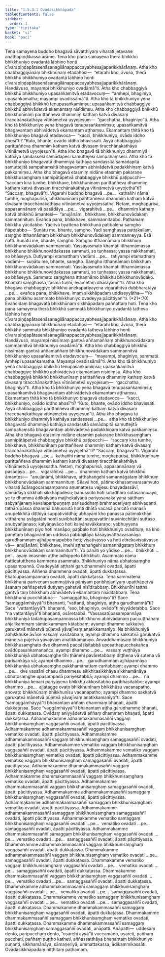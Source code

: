 ```yaml
---
title: "1.5.3.1 Ovādasikkhāpada"
tableOfContents: false
sidebar:
  order: 1
type: "tipitaka"
basket: "vi"
book: "paci"
---
```



<DynamicBreadcrumb />

<Division number="144" book="paci" bookNo="2" page="71">

<Paragraph number="484" book="paci">
Tena samayena buddho bhagavā sāvatthiyaṃ viharati jetavane anāthapiṇḍikassa ārāme. Tena kho pana samayena therā bhikkhū bhikkhuniyo ovadantā lābhino honti cīvarapiṇḍapātasenāsanagilānappaccayabhesajjaparikkhārānaṃ. Atha kho chabbaggiyānaṃ bhikkhūnaṃ etadahosi—  “etarahi kho, āvuso, therā bhikkhū bhikkhuniyo ovadantā lābhino honti cīvarapiṇḍapātasenāsanagilānappaccayabhesajjaparikkhārānaṃ. Handāvuso, mayampi bhikkhuniyo ovadāmā”ti. Atha kho chabbaggiyā bhikkhū bhikkhuniyo upasaṅkamitvā etadavocuṃ—  “amhepi, bhaginiyo, upasaṅkamatha; mayampi ovadissāmā”ti.
</Paragraph>

<Paragraph number="485" book="paci">
Atha kho tā bhikkhuniyo yena chabbaggiyā bhikkhū tenupasaṅkamiṃsu; upasaṅkamitvā chabbaggiye bhikkhū abhivādetvā ekamantaṃ nisīdiṃsu. Atha kho chabbaggiyā bhikkhū bhikkhunīnaṃ parittaññeva dhammiṃ kathaṃ katvā divasaṃ tiracchānakathāya vītināmetvā uyyojesuṃ—  “gacchatha, bhaginiyo”ti. Atha kho tā bhikkhuniyo yena bhagavā tenupasaṅkamiṃsu; upasaṅkamitvā bhagavantaṃ abhivādetvā ekamantaṃ aṭṭhaṃsu. Ekamantaṃ ṭhitā kho tā bhikkhuniyo bhagavā etadavoca—  “kacci, bhikkhuniyo, ovādo iddho ahosī”ti? “Kuto, bhante, ovādo iddho bhavissati. Ayyā chabbaggiyā parittaññeva dhammiṃ kathaṃ katvā divasaṃ tiracchānakathāya vītināmetvā uyyojesun”ti. Atha kho bhagavā tā bhikkhuniyo dhammiyā kathāya sandassesi samādapesi samuttejesi sampahaṃsesi. Atha kho tā bhikkhuniyo bhagavatā dhammiyā kathāya sandassitā samādapitā samuttejitā sampahaṃsitā bhagavantaṃ abhivādetvā padakkhiṇaṃ katvā pakkamiṃsu.
</Paragraph>

<Paragraph number="486" book="paci">
Atha kho bhagavā etasmiṃ nidāne etasmiṃ pakaraṇe bhikkhusaṃghaṃ sannipātāpetvā chabbaggiye bhikkhū paṭipucchi—  “saccaṃ kira tumhe, bhikkhave, bhikkhunīnaṃ parittaññeva dhammiṃ kathaṃ katvā divasaṃ tiracchānakathāya vītināmetvā uyyojethā”ti? “Saccaṃ, bhagavā”ti. Vigarahi buddho bhagavā …pe…  kathañhi nāma tumhe, moghapurisā, bhikkhunīnaṃ parittaññeva dhammiṃ kathaṃ katvā divasaṃ tiracchānakathāya vītināmetvā uyyojessatha. Netaṃ, moghapurisā, appasannānaṃ vā pasādāya …pe…  vigarahitvā …pe…  dhammiṃ kathaṃ katvā bhikkhū āmantesi—  “anujānāmi, bhikkhave, bhikkhunovādakaṃ sammannituṃ. Evañca pana, bhikkhave, sammannitabbo. Paṭhamaṃ bhikkhu yācitabbo. Yācitvā byattena bhikkhunā paṭibalena saṃgho ñāpetabbo—
</Paragraph>

</Division>
<Division number="145" book="paci" bookNo="2" page="72">

<Paragraph number="487" book="paci">
‘Suṇātu me, bhante, saṃgho. Yadi saṃghassa pattakallaṃ, saṃgho itthannāmaṃ bhikkhuṃ bhikkhunovādakaṃ sammanneyya. Esā ñatti.
</Paragraph>

<Paragraph number="488" book="paci">
Suṇātu me, bhante, saṃgho. Saṃgho itthannāmaṃ bhikkhuṃ bhikkhunovādakaṃ sammannati. Yassāyasmato khamati itthannāmassa bhikkhuno bhikkhunovādakassa sammuti, so tuṇhassa; yassa nakkhamati, so bhāseyya.
</Paragraph>

<Paragraph number="489" book="paci">
Dutiyampi etamatthaṃ vadāmi …pe…  tatiyampi etamatthaṃ vadāmi—  suṇātu me, bhante, saṃgho. Saṃgho itthannāmaṃ bhikkhuṃ bhikkhunovādakaṃ sammannati. Yassāyasmato khamati itthannāmassa bhikkhuno bhikkhunovādakassa sammuti, so tuṇhassa; yassa nakkhamati, so bhāseyya.
</Paragraph>

<Paragraph number="490" book="paci">
Sammato saṃghena itthannāmo bhikkhu bhikkhunovādako. Khamati saṃghassa, tasmā tuṇhī, evametaṃ dhārayāmī’”ti.
</Paragraph>

<Paragraph number="491" book="paci">
Atha kho bhagavā chabbaggiye bhikkhū anekapariyāyena vigarahitvā dubbharatāya …pe…  evañca pana, bhikkhave, imaṃ sikkhāpadaṃ uddiseyyātha—
</Paragraph>

</Division>
<Division number="146" book="paci" bookNo="2" page="72">

<Paragraph number="492" book="paci">
<Emphasis>“Yo pana bhikkhu asammato bhikkhuniyo ovadeyya pācittiyan”</Emphasis>ti. (*21*:<Emphasis>70</Emphasis>)
</Paragraph>

<Paragraph number="493" book="paci">
Evañcidaṃ bhagavatā bhikkhūnaṃ sikkhāpadaṃ paññattaṃ hoti.
</Paragraph>

</Division>
<Division number="147" book="paci" bookNo="2" page="72">

<Paragraph number="494" book="paci">
Tena kho pana samayena therā bhikkhū sammatā bhikkhuniyo ovadantā tatheva lābhino honti cīvarapiṇḍapātasenāsanagilānappaccayabhesajjaparikkhārānaṃ. Atha kho chabbaggiyānaṃ bhikkhūnaṃ etadahosi—  “etarahi kho, āvuso, therā bhikkhū sammatā bhikkhuniyo ovadantā tatheva lābhino honti cīvarapiṇḍapātasenāsanagilānappaccayabhesajjaparikkhārānaṃ. Handāvuso, mayampi nissīmaṃ gantvā aññamaññaṃ bhikkhunovādakaṃ sammannitvā bhikkhuniyo ovadāmā”ti. Atha kho chabbaggiyā bhikkhū nissīmaṃ gantvā aññamaññaṃ bhikkhunovādakaṃ sammannitvā bhikkhuniyo upasaṅkamitvā etadavocuṃ—  “mayampi, bhaginiyo, sammatā. Amhepi upasaṅkamatha. Mayampi ovadissāmā”ti.
</Paragraph>

<Paragraph number="495" book="paci">
Atha kho tā bhikkhuniyo yena chabbaggiyā bhikkhū tenupasaṅkamiṃsu; upasaṅkamitvā chabbaggiye bhikkhū abhivādetvā ekamantaṃ nisīdiṃsu. Atha kho chabbaggiyā bhikkhū bhikkhunīnaṃ parittaññeva dhammiṃ kathaṃ katvā divasaṃ tiracchānakathāya vītināmetvā uyyojesuṃ—  “gacchatha, bhaginiyo”ti. Atha kho tā bhikkhuniyo yena bhagavā tenupasaṅkamiṃsu; upasaṅkamitvā bhagavantaṃ abhivādetvā ekamantaṃ aṭṭhaṃsu. Ekamantaṃ ṭhitā kho tā bhikkhuniyo bhagavā etadavoca—  “kacci, bhikkhuniyo, ovādo iddho ahosī”ti? “Kuto, bhante, ovādo iddho bhavissati. Ayyā chabbaggiyā parittaññeva dhammiṃ kathaṃ katvā divasaṃ tiracchānakathāya vītināmetvā uyyojesun”ti.
</Paragraph>

<Paragraph number="496" book="paci">
Atha kho bhagavā tā bhikkhuniyo dhammiyā kathāya sandassesi …pe…  atha kho tā bhikkhuniyo bhagavatā dhammiyā kathāya sandassitā samādapitā samuttejitā sampahaṃsitā bhagavantaṃ abhivādetvā padakkhiṇaṃ katvā pakkamiṃsu. Atha kho bhagavā etasmiṃ nidāne etasmiṃ pakaraṇe bhikkhusaṃghaṃ sannipātāpetvā chabbaggiye bhikkhū paṭipucchi—  “saccaṃ kira tumhe, bhikkhave, bhikkhunīnaṃ parittaññeva dhammiṃ kathaṃ katvā divasaṃ tiracchānakathāya vītināmetvā uyyojethā”ti? “Saccaṃ, bhagavā”ti. Vigarahi buddho bhagavā …pe…  kathañhi nāma tumhe, moghapurisā, bhikkhunīnaṃ parittaññeva dhammiṃ kathaṃ katvā divasaṃ tiracchānakathāya vītināmetvā uyyojessatha. Netaṃ, moghapurisā, appasannānaṃ vā pasādāya …pe…  vigarahitvā …pe…  dhammiṃ kathaṃ katvā bhikkhū āmantesi—  “anujānāmi, bhikkhave, aṭṭhahaṅgehi samannāgataṃ bhikkhuṃ bhikkhunovādakaṃ sammannituṃ. Sīlavā hoti, pātimokkhasaṃvarasaṃvuto viharati ācāragocarasampanno aṇumattesu vajjesu bhayadassāvī, samādāya sikkhati sikkhāpadesu; bahussuto hoti sutadharo sutasannicayo, ye te dhammā ādikalyāṇā majjhekalyāṇā pariyosānakalyāṇā sātthaṃ sabyañjanaṃ kevalaparipuṇṇaṃ parisuddhaṃ brahmacariyaṃ abhivadanti tathārūpāssa dhammā bahussutā honti dhātā vacasā paricitā manasā anupekkhitā diṭṭhiyā suppaṭividdhā; ubhayāni kho panassa pātimokkhāni vitthārena svāgatāni honti suvibhattāni suppavattīni suvinicchitāni suttaso anubyañjanaso; kalyāṇavāco hoti kalyāṇavākkaraṇo; yebhuyyena bhikkhunīnaṃ piyo hoti manāpo; paṭibalo hoti bhikkhuniyo ovadituṃ; na kho panetaṃ bhagavantaṃ uddissa pabbajitāya kāsāyavatthavasanāya garudhammaṃ ajjhāpannapubbo hoti; vīsativasso vā hoti atirekavīsativasso vā—  anujānāmi, bhikkhave, imehi aṭṭhahaṅgehi samannāgataṃ bhikkhuṃ bhikkhunovādakaṃ sammannitun”ti.
</Paragraph>

</Division>
<Division number="148" book="paci" bookNo="2" page="74">

<Paragraph number="497" book="paci">
<Emphasis>Yo panā</Emphasis>ti yo yādiso …pe…  <Emphasis>bhikkhū</Emphasis>ti …pe…  ayaṃ imasmiṃ atthe adhippeto bhikkhūti.
</Paragraph>

<Paragraph number="498" book="paci">
<Emphasis>Asammato</Emphasis> nāma ñatticatutthena kammena asammato.
</Paragraph>

<Paragraph number="499" book="paci">
<Emphasis>Bhikkhuniyo</Emphasis> nāma ubhatosaṃghe upasampannā.
</Paragraph>

<Paragraph number="500" book="paci">
<Emphasis>Ovadeyyā</Emphasis>ti aṭṭhahi garudhammehi ovadati, āpatti pācittiyassa. Aññena dhammena ovadati, āpatti dukkaṭassa. Ekatoupasampannaṃ ovadati, āpatti dukkaṭassa.
</Paragraph>

</Division>
<Division number="149" book="paci" bookNo="2" page="74">

<Paragraph number="501" book="paci">
Tena sammatena bhikkhunā pariveṇaṃ sammajjitvā pānīyaṃ paribhojanīyaṃ upaṭṭhāpetvā āsanaṃ paññapetvā dutiyaṃ gahetvā nisīditabbaṃ. Bhikkhunīhi tattha gantvā taṃ bhikkhuṃ abhivādetvā ekamantaṃ nisīditabbaṃ. Tena bhikkhunā pucchitabbā—  “samaggāttha, bhaginiyo”ti? Sace “samaggāmhāyyā”ti bhaṇanti, “vattanti, bhaginiyo, aṭṭha garudhammā”ti? Sace “vattantāyyā”ti bhaṇanti, “eso, bhaginiyo, ovādo”ti niyyādetabbo. Sace “na vattantāyyā”ti bhaṇanti, osāretabbā. “Vassasatūpasampannāya bhikkhuniyā tadahupasampannassa bhikkhuno abhivādanaṃ paccuṭṭhānaṃ añjalikammaṃ sāmīcikammaṃ kātabbaṃ; ayampi dhammo sakkatvā garukatvā mānetvā pūjetvā yāvajīvaṃ anatikkamanīyo. Na bhikkhuniyā abhikkhuke āvāse vassaṃ vasitabbaṃ; ayampi dhammo sakkatvā garukatvā mānetvā pūjetvā yāvajīvaṃ anatikkamanīyo. Anvaddhamāsaṃ bhikkhuniyā bhikkhusaṃghato dve dhammā paccāsīsitabbā uposathapucchakañca ovādūpasaṅkamanañca, ayampi dhammo …pe…  vassaṃ vuṭṭhāya bhikkhuniyā ubhatosaṃghe tīhi ṭhānehi pavāretabbaṃ diṭṭhena vā sutena vā parisaṅkāya vā; ayampi dhammo …pe…  garudhammaṃ ajjhāpannāya bhikkhuniyā ubhatosaṃghe pakkhamānattaṃ caritabbaṃ; ayampi dhammo …pe…  dve vassāni chasu dhammesu sikkhitasikkhāya sikkhamānāya ubhatosaṃghe upasampadā pariyesitabbā; ayampi dhammo …pe…  na bhikkhuniyā kenaci pariyāyena bhikkhu akkositabbo paribhāsitabbo; ayampi dhammo …pe…  ajjatagge ovaṭo bhikkhunīnaṃ bhikkhūsu vacanapatho, anovaṭo bhikkhūnaṃ bhikkhunīsu vacanapatho; ayampi dhammo sakkatvā garukatvā mānetvā pūjetvā yāvajīvaṃ anatikkamanīyo”ti.
</Paragraph>

<Paragraph number="502" book="paci">
Sace “samaggāmhāyyā”ti bhaṇantaṃ aññaṃ dhammaṃ bhaṇati, āpatti dukkaṭassa. Sace “vaggāmhāyyā”ti bhaṇantaṃ aṭṭha garudhamme bhaṇati, āpatti dukkaṭassa. Ovādaṃ aniyyādetvā aññaṃ dhammaṃ bhaṇati, āpatti dukkaṭassa.
</Paragraph>

</Division>
<Division number="150" book="paci" bookNo="2" page="75">

<Paragraph number="503" book="paci">
Adhammakamme adhammakammasaññī vaggaṃ bhikkhunisaṃghaṃ vaggasaññī ovadati, āpatti pācittiyassa. Adhammakamme adhammakammasaññī vaggaṃ bhikkhunisaṃghaṃ vematiko ovadati, āpatti pācittiyassa. Adhammakamme adhammakammasaññī vaggaṃ bhikkhunisaṃghaṃ samaggasaññī ovadati, āpatti pācittiyassa.
</Paragraph>

<Paragraph number="504" book="paci">
Adhammakamme vematiko vaggaṃ bhikkhunisaṃghaṃ vaggasaññī ovadati, āpatti pācittiyassa. Adhammakamme vematiko vaggaṃ bhikkhunisaṃghaṃ vematiko ovadati, āpatti pācittiyassa. Adhammakamme vematiko vaggaṃ bhikkhunisaṃghaṃ samaggasaññī ovadati, āpatti pācittiyassa.
</Paragraph>

<Paragraph number="505" book="paci">
Adhammakamme dhammakammasaññī vaggaṃ bhikkhunisaṃghaṃ vaggasaññī ovadati, āpatti pācittiyassa. Adhammakamme dhammakammasaññī vaggaṃ bhikkhunisaṃghaṃ vematiko ovadati, āpatti pācittiyassa. Adhammakamme dhammakammasaññī vaggaṃ bhikkhunisaṃghaṃ samaggasaññī ovadati, āpatti pācittiyassa.
</Paragraph>

<Paragraph number="506" book="paci">
Adhammakamme adhammakammasaññī samaggaṃ bhikkhunisaṃghaṃ vaggasaññī ovadati, āpatti pācittiyassa. Adhammakamme adhammakammasaññī samaggaṃ bhikkhunisaṃghaṃ vematiko ovadati, āpatti pācittiyassa. Adhammakamme adhammakammasaññī samaggaṃ bhikkhunisaṃghaṃ samaggasaññī ovadati, āpatti pācittiyassa.
</Paragraph>

<Paragraph number="507" book="paci">
Adhammakamme vematiko samaggaṃ bhikkhunisaṃghaṃ vaggasaññī ovadati …pe…  vematiko ovadati …pe…  samaggasaññī ovadati, āpatti pācittiyassa.
</Paragraph>

<Paragraph number="508" book="paci">
Adhammakamme dhammakammasaññī samaggaṃ bhikkhunisaṃghaṃ vaggasaññī ovadati …pe…  vematiko ovadati …pe…  samaggasaññī ovadati, āpatti pācittiyassa.
</Paragraph>

</Division>
<Division number="151" book="paci" bookNo="2" page="76">

<Paragraph number="509" book="paci">
Dhammakamme adhammakammasaññī vaggaṃ bhikkhunisaṃghaṃ vaggasaññī ovadati, āpatti dukkaṭassa. Dhammakamme adhammakammasaññī vaggaṃ bhikkhunisaṃghaṃ vematiko ovadati …pe…  samaggasaññī ovadati, āpatti dukkaṭassa.
</Paragraph>

<Paragraph number="510" book="paci">
Dhammakamme vematiko vaggaṃ bhikkhunisaṃghaṃ vaggasaññī ovadati …pe…  vematiko ovadati …pe…  samaggasaññī ovadati, āpatti dukkaṭassa.
</Paragraph>

<Paragraph number="511" book="paci">
Dhammakamme dhammakammasaññī vaggaṃ bhikkhunisaṃghaṃ vaggasaññī ovadati …pe…  vematiko ovadati …pe…  samaggasaññī ovadati, āpatti dukkaṭassa.
</Paragraph>

<Paragraph number="512" book="paci">
Dhammakamme adhammakammasaññī samaggaṃ bhikkhunisaṃghaṃ vaggasaññī ovadati …pe…  vematiko ovadati …pe…  samaggasaññī ovadati, āpatti dukkaṭassa.
</Paragraph>

<Paragraph number="513" book="paci">
Dhammakamme vematiko samaggaṃ bhikkhunisaṃghaṃ vaggasaññī ovadati …pe…  vematiko ovadati …pe…  samaggasaññī ovadati, āpatti dukkaṭassa.
</Paragraph>

<Paragraph number="514" book="paci">
Dhammakamme dhammakammasaññī samaggaṃ bhikkhunisaṃghaṃ vaggasaññī ovadati, āpatti dukkaṭassa. Dhammakamme dhammakammasaññī samaggaṃ bhikkhunisaṃghaṃ vematiko ovadati, āpatti dukkaṭassa. Dhammakamme dhammakammasaññī samaggaṃ bhikkhunisaṃghaṃ samaggasaññī ovadati, anāpatti.
</Paragraph>

</Division>
<Division number="152" book="paci" bookNo="2" page="76">

<Paragraph number="515" book="paci">
Anāpatti—  uddesaṃ dento, paripucchaṃ dento, “osārehi ayyā”ti vuccamāno, osāreti, pañhaṃ pucchati, pañhaṃ puṭṭho katheti, aññassatthāya bhaṇantaṃ bhikkhuniyo suṇanti, sikkhamānāya, sāmaṇeriyā, ummattakassa, ādikammikassāti.

</Paragraph>
</Division>

<Paragraph number="516" type="center" book="paci">
Ovādasikkhāpadaṃ niṭṭhitaṃ paṭhamaṃ.
</Paragraph>